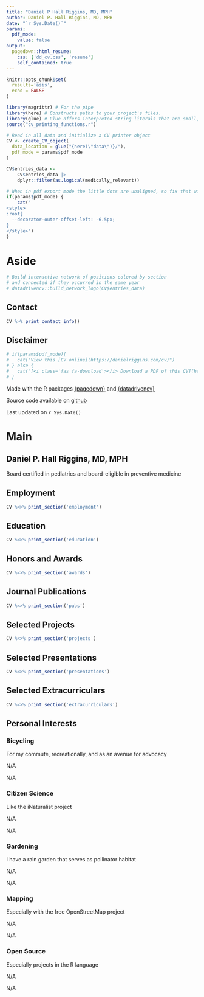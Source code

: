 ---
title: "Daniel P Hall Riggins, MD, MPH"
author: Daniel P. Hall Riggins, MD, MPH
date: "`r Sys.Date()`"
params:
  pdf_mode:
    value: false
output:
  pagedown::html_resume:
    css: ['dd_cv.css', 'resume']
    self_contained: true
---

```{r, include=FALSE}
knitr::opts_chunk$set(
  results='asis', 
  echo = FALSE
)

library(magrittr) # For the pipe
library(here) # Constructs paths to your project's files.
library(glue) # Glue offers interpreted string literals that are small, fast, and dependency-free. 
source("cv_printing_functions.r")

# Read in all data and initialize a CV printer object
CV <- create_CV_object(
  data_location = glue("{here(\"data\")}/"),  
  pdf_mode = params$pdf_mode
) 

CV$entries_data <-
    CV$entries_data |> 
    dplyr::filter(as.logical(medically_relevant))
```


```{r}
# When in pdf export mode the little dots are unaligned, so fix that with some conditional CSS.
if(params$pdf_mode) {
    cat("
<style>
:root{
  --decorator-outer-offset-left: -6.5px;
}
</style>")
}
```


Aside
================================================================================

```{r}
# Build interactive network of positions colored by section
# and connected if they occurred in the same year
# datadrivencv::build_network_logo(CV$entries_data)
```

Contact {#contact}
--------------------------------------------------------------------------------

```{r}
CV %>% print_contact_info()
```


Disclaimer {#disclaimer}
--------------------------------------------------------------------------------

```{r}
# if(params$pdf_mode){
#   cat("View this [CV online](https://danielriggins.com/cv)")
# } else {
#   cat("[<i class='fas fa-download'></i> Download a PDF of this CV](https://raw.githubusercontent.com/andtheWings/andtheWings.github.io/master/cv/cv.pdf)")
# }
```

Made with the R packages [\{pagedown\}](https://github.com/rstudio/pagedown) and [\{datadrivencv\}](http://nickstrayer.me/datadrivencv/)

Source code available on [github](https://github.com/andtheWings/adapted-datadrivencv)

Last updated on `r Sys.Date()`


Main
================================================================================

Daniel P. Hall Riggins, MD, MPH {#title}
---------------------------------------

Board certified in pediatrics and board-eligible in preventive medicine

Employment {data-icon=briefcase #employment}
--------------------------------------------------------------------------------

```{r}
CV %<>% print_section('employment')
```

<!-- Designed, cloned, and expressed several markerless insertion/deletion mutations in Staphylococcus -->
<!-- Generated large pool of Staphylococcus mutants via transposon mutagenesis -->
<!-- FDA Address: 10903 New Hampshire Ave, Silver Spring, MD 20993 -->
<!-- Scott Stibitz, Principal Investigator of Laboratory of Mucosal Pathogens & Cellular Immunology, 240-402-7401, Earle.Stibitz@fda.hhs.gov -->
<!-- Term: July 11th, 2012 - June 27th, 2014 -->

Education {data-icon=graduation-cap}
--------------------------------------------------------------------------------

```{r}
CV %<>% print_section('education')
```

<!-- Prev Med Address: 1950 W. Polk St, Chicago, IL 60612 -->

<!-- Prev Med Duties: -->
<!-- - Project Work: 60% FTE on public health projects as outlined in my CV -->
<!-- - Educational: 20% FTE on classwork for a master of public health degree -->
<!-- - Clinical: 20% FTE on clinical work in pediatric primary care, preventive services for migrant children, and care coordination for people experiencing homelessness -->

<!-- Pediatric Residency Address: 1130 W Michigan Street, Fesler Hall 320, Indianapolis, IN 46202 -->
<!-- Jerry Rushton, jrushton@iu.edu, 317-944-4034 -->
<!-- Pediatric Residency Duties: Clinical practice to cover the breadth of general pediatrics training including primary care, emergency department, general hospital ward, specialty care services, and intensive care units. -->

Honors and Awards {data-icon=award}
--------------------------------------------------------------------------------

```{r}
CV %<>% print_section('awards')
```

Journal Publications {data-icon=book}
--------------------------------------------------------------------------------

```{r}
CV %<>% print_section('pubs')
```


Selected Projects {data-icon=search}
--------------------------------------------------------------------------------

```{r}
CV %<>% print_section('projects')
```

Selected Presentations {data-icon=chalkboard-teacher}
--------------------------------------------------------------------------------

```{r}
CV %<>% print_section('presentations')
```


Selected Extracurriculars {data-icon=hands-helping}
--------------------------------------------------------------------------------

```{r}
CV %<>% print_section('extracurriculars')
```

<!--

### Volunteer

[VOICES](http://voicescorp.org/)

Indianapolis, IN

2021 - 2020

- Chaperoned systems-involved youth on a college visit 
- Mentored youth leadership fellows on an advocacy project regarding housing/homelessness


### Wellness Chair

IUSM Pediatrics Resident Council

Indianapolis, IN

2020 - 2018

- Coordinated improvements to resident workrooms like couches, lamps, mini-fridge, etc		
- Coordinated wellness sessions during noon conference such as time with dogs on the front lawn and a curriculum on spiritual care in medicine



### Board Member

Einstein Social Medicine Lecture Series

Bronx, NY

2016 - 2014

- Coordinated lectures delivered by invited speakers on the following topics: healthcare for refugees, ethics of lethal injection, correctional health, and social implications of antimicrobial resistance


### Clinical Volunteer

Einstein Community Health Outreach Clinic

Bronx, NY

2018 - 2014

- Completed 15 clinical sessions at Einstein's student-run free clinic for uninsured/undocumented patients
- During clinical years (3-4), provided primary care encounters for patients, ran back-of-house operations like laboratory/consult follow-up, and coordinated clinical flow
- During pre-clinical years (1-2), performed chart review for information on quality measures as well as initial patient intake and triage

### Board Member

Einstein NICU Cuddling Club

Bronx, NY

2018 - 2014

- Acted as board member for 2015-2016 academic year, coordinating training and scheduling for program volunteers
- Personally provided 16 hours of supportive human touch for neonates in the Montefiore neonatal intensive care unit


### Board Member

Health Education Outreach Program

Bethesda, MD

2014 - 2012

- Personally taught 10 health lessons at homeless shelters in the Maryland suburbs of Washington D.C.
- As board member, helped with recruiting, training, and development of [organization web site](https://heopdmv.wordpress.com/about/)	
- As head teacher, coordinated scheduling, [wrote/edited content](http://danielriggins.com/cv/img/menshealth.pdf), and assigned responsibilities for a group of 5 teachers



### Educator and Gardener

Bronx, Obesity, Diabetes, and You (BODY)

Bronx, NY

2015 - 2012

- Taught local elementary students how to plant seeds and transplant them into BODY-run community garden
- Maintained the garden over summer months. Harvested produce and shared it with local community members

### Patient Ambassador

Clinical Center at the National Institutes of Health

Bethesda, MD

2014 - 2012

- In the radiology department, I transported people to imaging and back	
- In the surgery department, I stocked operating rooms with supplies and transported patients to/from their procedures	
- See a [brief feature](https://www.cc.nih.gov/about/news/newsletter/2014/apr2014/newsletter.html#story1) about volunteers including myself in the Clinical Center’s newsletter

### Dog Handler

People and Animals Cardio Klub (PACK) of the Humane Rescue Alliance

Washington, DC

2014 - 2012

- Picked up dogs from area shelters every Saturday morning and drove them to a meeting spot in Rock Creek National Park for a three-mile run	
- Sustained exercise helped the dogs with general health as well as temperament during subsequent adoption events	
-->

<!-- Coding Courses {data-icon=laptop} -->
<!-- --------------------------------------------------------------------------------- -->

<!-- ### Coursera: -->

<!-- Python for Everybody Specialization: -->

<!-- N/A -->

<!-- N/A -->

<!-- - Programming for Everybody -->
<!-- - Python Data Structures -->
<!-- - Using Python to Access Web Data -->
<!-- - Using Databases with Python -->

<!-- ### DataCamp: -->

<!-- R: -->

<!-- N/A -->

<!-- N/A -->

<!-- - Introduction to R -->
<!-- - Intermediate R -->
<!-- - Introduction to the Tidyverse -->
<!-- - Data Manipulation with dplyr -->
<!-- - Interactive Maps with leaflet in R -->

<!-- **Python:** -->

<!-- - Introduction to Python -->
<!-- - Intermediate Python -->
<!-- - Streamlined Data Ingestion with pandas -->

<!-- **SQL:** -->

<!--   - Introduction to SQL -->


Personal Interests {data-icon=bicycle}
---------------------------------------------------------------------------------

### Bicycling

For my commute, recreationally, and as an avenue for advocacy

N/A

N/A

### Citizen Science

Like the iNaturalist project 

N/A

N/A

### Gardening

I have a rain garden that serves as pollinator habitat 

N/A

N/A

### Mapping

Especially with the free OpenStreetMap project

N/A

N/A

### Open Source

Especially projects in the R language

N/A

N/A
